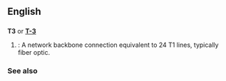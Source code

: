 == English ==

==={{abbreviation}}===
{{wikipedia}}
'''T3''' or '''[[T-3]]'''
# {{cattag|networking}}: A network backbone connection equivalent to 24 T1 lines, typically fiber optic.

===See also===
{{pedialite}}